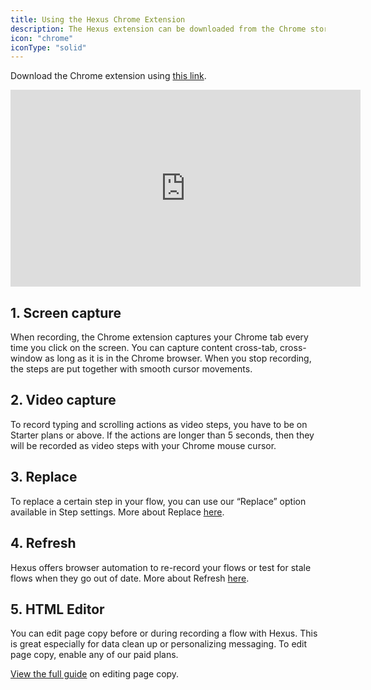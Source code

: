 ```yaml
---
title: Using the Hexus Chrome Extension
description: The Hexus extension can be downloaded from the Chrome store or Edge store and supports a variety of capabilites based on your plan. 
icon: "chrome"
iconType: "solid"
---
```


Download the Chrome extension using [this link](https://chromewebstore.google.com/detail/hexus/ihickminlacpaeajbecffaoplmjlofao).

<iframe
  width="560"
  height="315"
  src="https://app.usehexus.com/embed/17d0199f-277d-49fd-8fa3-d8155a066a0e"
  title="Using Hexus Chrome Extension"
  frameborder="0"
  allow="accelerometer; autoplay; clipboard-write; encrypted-media; gyroscope; picture-in-picture"
  allowfullscreen
></iframe>

## 1. Screen capture

When recording, the Chrome extension captures your Chrome tab every time you click on the screen. You can capture content cross-tab, cross-window as long as it is in the Chrome browser. When you stop recording, the steps are put together with smooth cursor movements.

## 2. Video capture

To record typing and scrolling actions as video steps, you have to be on Starter plans or above. If the actions are longer than 5 seconds, then they will be recorded as video steps with your Chrome mouse cursor.

## 3. Replace

To replace a certain step in your flow, you can use our “Replace” option available in Step settings. More about Replace [here](/advanced-editing/refresh-beta).

## 4. Refresh

Hexus offers browser automation to re-record your flows or test for stale flows when they go out of date. More about Refresh [here](/advanced-editing/refresh-beta).

## 5. HTML Editor

You can edit page copy before or during recording a flow with Hexus. This is great especially for data clean up or personalizing messaging. To edit page copy, enable any of our paid plans.

[View the full guide](/advanced-editing/editing-page-copy) on editing page copy.